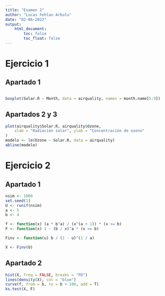 ```yaml
---
title: "Examen 2"
author: "Lucas Fehlau Arbulu"
date: "02-06-2022"
output:
    html_document: 
        toc: false
        toc_float: false
---
```


# Ejercicio 1

## Apartado 1
```r

```
```r
boxplot(Solar.R ~ Month, data = airquality, names = month.name[5:9])
```

## Apartados 2 y 3

```r
plot(airquality$Solar.R, airquality$Ozone,
    xlab = "Radiación solar", ylab = "Concentración de ozono"
)
modelo <- lm(Ozone ~ Solar.R, data = airquality)
abline(modelo)
```


# Ejercicio 2

## Apartado 1
```r
nsim <- 1000
set.seed(1)
U <- runif(nsim)
a <- 5
b <- 4

f <- function(x) (a * b^a) / (x^(a + 1)) * (x >= b)
F <- function(x) 1 - (b / x)^a * (x >= b)

Finv <- function(u) b / (1 - u)^(1 / a)

X <- Finv(U)
```

## Apartado 2

```r
hist(X, freq = FALSE, breaks = "FD")
lines(density(X), col = "blue")
curve(f, from = b, to = b + 100, add = T)
ks.test(X, F)
```
<!-- TODO: añadir al histograma la curva real de f(x) -->